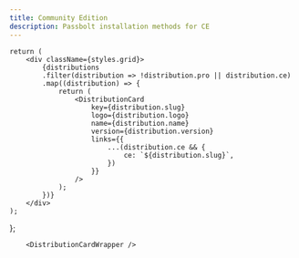 ```yaml
---
title: Community Edition
description: Passbolt installation methods for CE
---
```



    return (
        <div className={styles.grid}>
            {distributions
            .filter(distribution => !distribution.pro || distribution.ce)
            .map((distribution) => {
                return (
                    <DistributionCard
                        key={distribution.slug}
                        logo={distribution.logo}
                        name={distribution.name}
                        version={distribution.version}
                        links={{
                            ...(distribution.ce && {
                                ce: `${distribution.slug}`,
                            })
                        }}
                    />
                );
            })}
        </div>
    );
};

        <DistributionCardWrapper />



